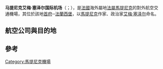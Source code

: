 {{Expand|time=2013-02-15T02:49:13+00:00 }}
{{noteTA|G1=法国地名}}
{{Infobox Airport
| name = 马提尼克艾梅·塞泽尔国际机场
| nativename = Aéroport international de Martinique-Aimé-Césaire
| photo        = Aeroport Aime Cesaire.jpg
| caption      = 
| IATA         = FDF
| ICAO         = TFFF
| type         = 公用
| operator     = Aéroports Français
| city-served  = {{MTQ}} [[法蘭西堡|法蘭西堡]]
| location     = {{MTQ}} [[法蘭西堡|法蘭西堡]]
| hub          = {{flagicon|MTQ}} [[加勒比海航空|加勒比海航空]]
| elevation-f  = 16
| elevation-m  = 
| coordinates  = {{Coord|14|35|32|N|60|59|47|W|type:airport}}
| metric-elev  = yes
| metric-rwy   = yes
| r1-number    = 10/28
| r1-length-m  = 3,000
| r1-length-f  = 
| r1-surface   = [[瀝青|瀝青]]
| stat-year    = 
| stat1-header = 
| stat1-data   = 
| stat2-header = 
| stat2-data   = 
| stat3-header = 
| stat3-data   = 
| footnotes    = 資料來自法國民航局<ref>French Aeronautical Information Publication</ref>
}}

'''马提尼克艾梅·塞泽尔国际机场'''（{{lang-fr|Aéroport international de Martinique-Aimé-Césaire}}；{{airport codes|FDF|TFFF}}），是[[法國|法國]]海外屬地[[馬提尼克|法屬馬提尼克]]的對外航空交通機場，其位於該地[[首府|首府]]─[[法蘭西堡|法蘭西堡]]，以[[馬提尼克|馬提尼克]]作家、政治家[[艾梅·塞泽尔|艾梅·塞泽尔]]命名。

==航空公司與目的地==
{{Airport-dest-list
| 安地列斯快線航空 | 羅馬那、彭德-雅皮特、聖馬丁、[[聖多明哥|聖多明哥]]
| [[加拿大航空|加拿大航空]] | 蒙特婁
| [[加勒比海航空|加勒比海航空]] | 開雲、哈瓦那、巴黎-奧利、彭德-雅皮特、太子港、聖馬丁、聖多明哥、聖露西亞 <br/> '''季節性:'''巴巴多斯、邁阿密
| [[法國航空|法國航空]] | 開雲、巴黎-戴高樂、巴黎-奧利、彭德-雅皮特、聖多明哥
| [[美國老鷹航空|美國老鷹航空]] | 聖胡安
| 法國海盜航空 | 巴黎-奧利
| [[古巴航空|古巴航空]] | '''季節性:''' 哈瓦那
| LIAT | 巴巴多斯、聖露西亞
| LTA | 卡拉卡斯
| [[西捷航空|西捷航空]] | '''季節性:''' 蒙特婁
}}
{{机场统计|iata=FDF PTP CAY|width=1000}}


==參考==
{{reflist}}

[[Category:馬提尼克機場|Category:馬提尼克機場]]

{{機場小作品}}
{{法國小作品}}